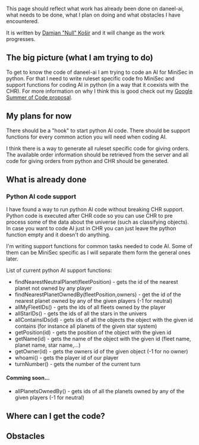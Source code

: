 This page should reflect what work has already been done on daneel-ai, what needs to be done, what I plan on doing and what obstacles I have encountered.

It is written by [[User:Null|Damjan "Null" Košir]] and it will change as the work progresses.

== The big picture (what I am trying to do) ==

To get to know the code of daneel-ai I am trying to code an AI for MiniSec in python. For that I need to write ruleset specific code fro MiniSec and support functions for coding AI in python (in a way that it coexists with the CHR). For more information on why I think this is good check out my [[Google Summer of Code/Proposals2010/Null|Google Summer of Code proposal]].

== My plans for now ==

There should be a "hook" to start python AI code. There should be support functions for every common action you will need when coding AI.

I think there is a way to generate all ruleset specific code for giving orders. The available order information should be retrieved from the server and all code for giving orders from python and CHR should be generated.

== What is already done ==

=== Python AI code support ===
I have found a way to run python AI code without breaking CHR support. Python code is executed after CHR code so you can use CHR to pre process some of the data about the universe (such as classifying objects). In case you want to code AI just in CHR you can just leave the python function empty and it doesn't do anything.

I'm writing support functions for common tasks needed to code AI. Some of them can be MiniSec specific as I will separate them form the general ones later.

List of current python AI support functions:
* findNearestNeutralPlanet(fleetPosition) - gets the id of the nearest planet not owned by any player
* findNearestPlanetOwnedBy(fleetPosition,owners) - get the id of the nearest planet owned by any of the given players (-1 for neutral)
* allMyFleetIDs() - gets the ids of all fleets owned by the player
* allStarIDs() - gets the ids of all the stars in the univers
* allContainsIDs(id) - gets ids of all the objects the object with the given id contains (for instance all planets of the given star system)
* getPosition(id) - gets the position of the object with the given id
* getName(id) - gets the name of the object with the given id (fleet name, planet name, star name,...)
* getOwner(id) - gets the owners id of the given object (-1 for no owner)
* whoami() - gets the player id of our player
* turnNumber() - gets the number of the current turn

==== Comming soon... ====
* allPlanetsOwnedBy() - gets ids of all the planets owned by any of the given players (-1 for neutral)


== Where can I get the code? ==

== Obstacles ==